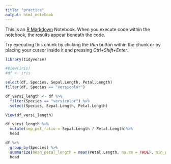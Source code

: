 ```yaml
---
title: "practice"
output: html_notebook
---
```


This is an [R Markdown](http://rmarkdown.rstudio.com) Notebook. When you execute code within the notebook, the results appear beneath the code. 

Try executing this chunk by clicking the *Run* button within the chunk or by placing your cursor inside it and pressing *Ctrl+Shift+Enter*. 
```r
library(tidyverse)
```


```r
#View(iris)
#df <- iris

select(df, Species, Sepal.Length, Petal.Length)
filter(df, Species == "versicolor")
```

```r
df_versi_length <- df %>%
  filter(Species == "versicolor") %>%
  select(Species, Sepal.Length, Petal.Length)

View(df_versi_length)
```

```r
df_versi_length %>%
  mutate(sep_pet_ratio = Sepal.Length / Petal.Length)%>%
  head

```
```r
df %>%
  group_by(Species) %>%
  summarize(mean_petal_length = mean(Petal.Length, na.rm = TRUE), min_petal_length = min(Petal.Length, na.rm = TRUE), max_petal_length = max(Petal.Length, na.rm = TRUE)) %>%
  head
```


